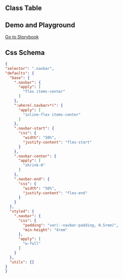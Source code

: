
## Class Table

<CssTable name="navbar" />

## Demo and Playground

[Go to Storybook](https://story.ui.icebreaker.top/?path=/docs/navigation-navbar--docs)

## Css Schema

```json
{
"selector": ".navbar",
"defaults": {
  "base": {
    ".navbar": {
      "apply": [
        "flex items-center"
      ]
    },
    ":where(.navbar>*)": {
      "apply": [
        "inline-flex items-center"
      ]
    },
    ".navbar-start": {
      "css": {
        "width": "50%",
        "justify-content": "flex-start"
      }
    },
    ".navbar-center": {
      "apply": [
        "shrink-0"
      ]
    },
    ".navbar-end": {
      "css": {
        "width": "50%",
        "justify-content": "flex-end"
      }
    }
  },
  "styled": {
    ".navbar": {
      "css": {
        "padding": "var(--navbar-padding, 0.5rem)",
        "min-height": "4rem"
      },
      "apply": [
        "w-full"
      ]
    }
  },
  "utils": {}
}
}
```